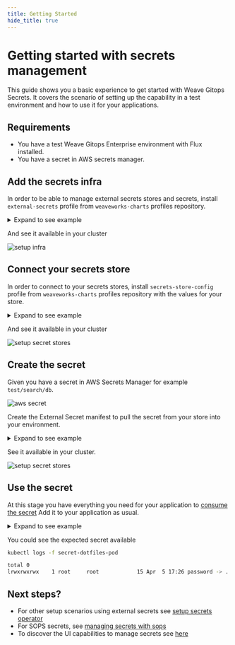 ```yaml
---
title: Getting Started
hide_title: true
---
```



# Getting started with secrets management <TierLabel tiers="Enterprise" />

<AlphaWarning/>

This guide shows you a basic experience to get started with Weave Gitops Secrets.
It covers the scenario of setting up the capability in a test environment and how to use it for your applications.

## Requirements
- You have a test Weave Gitops Enterprise environment with Flux installed.
- You have a secret in AWS secrets manager.

## Add the secrets infra

In order to be able to manage external secrets stores and secrets, install `external-secrets` profile
from `weaveworks-charts` profiles repository.

<details><summary>Expand to see example</summary>

```yaml
apiVersion: source.toolkit.fluxcd.io/v1beta2
kind: HelmRepository
metadata:
  name: weaveworks-charts
  namespace: flux-system
spec:
  interval: 1m0s
  provider: generic
  timeout: 1m0s
  url: https://weaveworks.github.io/weave-gitops-profile-examples/
---
apiVersion: helm.toolkit.fluxcd.io/v2beta1
kind: HelmRelease
metadata:
  labels:
    weave.works/applied-layer: layer-0
  name: external-secrets
  namespace: flux-system
spec:
  interval: 1m0s
  chart:
    spec:
      chart: external-secrets
      sourceRef:
        apiVersion: source.toolkit.fluxcd.io/v1beta2
        kind: HelmRepository
        name: weaveworks-charts
        namespace: flux-system
  install:
    crds: CreateReplace
    createNamespace: true
```
</details>

And see it available in your cluster

![setup infra](imgs/getting-started-setup-infra.png)

## Connect your secrets store

In order to connect to your secrets stores, install `secrets-store-config` profile
from `weaveworks-charts` profiles repository with the values for your store.

<details><summary>Expand to see example</summary>

```yaml
apiVersion: helm.toolkit.fluxcd.io/v2beta1
kind: HelmRelease
metadata:
  labels:
    weave.works/applied-layer: layer-0
  name: secrets-store-config
  namespace: flux-system
spec:
  interval: 1m0s
  chart:
    spec:
      chart: secrets-store-config
      sourceRef:
        apiVersion: source.toolkit.fluxcd.io/v1beta2
        kind: HelmRepository
        name: weaveworks-charts
        namespace: flux-system
  values:
    secretStores:
     aws-secrets-manager:
         provider:
           aws:
             service: SecretsManager
             region: eu-north-1
             auth:
               secretRef:
                 accessKeyIDSecretRef:
                   name: awssm-secret
                   key: access-key
                 secretAccessKeySecretRef:
                   name: awssm-secret
                   key: secret-access-key
```
</details>

And see it available in your cluster

![setup secret stores](imgs/getting-started-setup-config.png)

## Create the secret

Given you have a secret in AWS Secrets Manager for example `test/search/db`.

![aws secret](imgs/getting-started-secret-asm.png)

Create the External Secret manifest to pull the secret from your store into your environment.

<details><summary>Expand to see example</summary>

```yaml
apiVersion: external-secrets.io/v1beta1
kind: ExternalSecret
metadata:
  name: search-database
  namespace: flux-system
spec:
  dataFrom:
  - extract:
      key: test/search/db
  secretStoreRef:
    kind: SecretStore
    name: aws-secrets-manager
  target:
    name: search-database
```
</details>

See it available in your cluster.

![setup secret stores](imgs/getting-started-secret.png)

## Use the secret

At this stage you have everything you need for your application to [consume the secret](https://kubernetes.io/docs/concepts/configuration/secret/#using-a-secret)
Add it to your application as usual.

<details><summary>Expand to see example</summary>

```yaml
apiVersion: v1
kind: Pod
metadata:
  name: secret-dotfiles-pod
spec:
  volumes:
  - name: database-secrets
    secret:
      secretName: search-database
  containers:
  - name: dotfile-test-container
    image: registry.k8s.io/busybox
    command:
    - ls
    - "-l"
    - "/etc/database-secrets"
    volumeMounts:
    - name: database-secrets
      readOnly: true
      mountPath: "/etc/database-secrets"
```
</details>

You could see the expected secret available

```bash
kubectl logs -f secret-dotfiles-pod

total 0
lrwxrwxrwx    1 root     root            15 Apr  5 17:26 password -> ..data/password
```

## Next steps?

- For other setup scenarios using external secrets see [setup secrets operator](./setup-secrets-operator.mdx)
- For SOPS secrets, see [managing secrets with sops](./managing-secrets-with-sops.mdx)
- To discover the UI capabilities to manage secrets see [here](./manage-secrets-ui.mdx)
